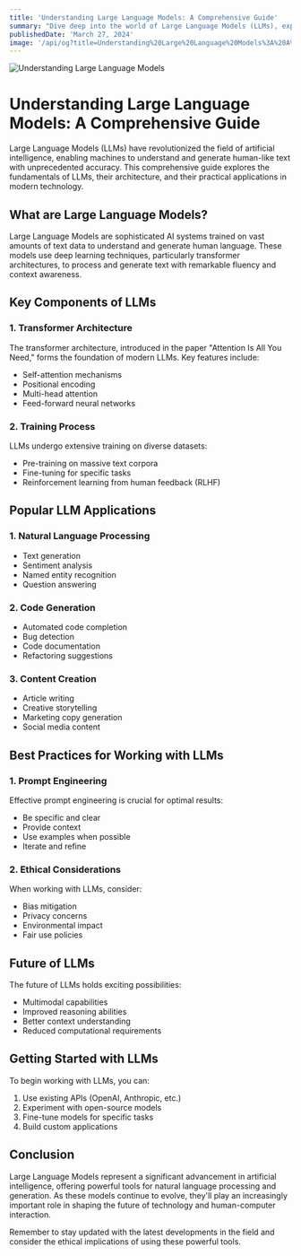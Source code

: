 ```yaml
---
title: 'Understanding Large Language Models: A Comprehensive Guide'
summary: "Dive deep into the world of Large Language Models (LLMs), exploring their architecture, capabilities, and practical applications. Learn about the latest developments in AI and how they're transforming the way we interact with technology."
publishedDate: 'March 27, 2024'
image: '/api/og?title=Understanding%20Large%20Language%20Models%3A%20A%20Comprehensive%20Guide'
---
```


![Understanding Large Language Models](/api/og?title=Understanding%20Large%20Language%20Models%3A%20A%20Comprehensive%20Guide)

# Understanding Large Language Models: A Comprehensive Guide

Large Language Models (LLMs) have revolutionized the field of artificial intelligence, enabling machines to understand and generate human-like text with unprecedented accuracy. This comprehensive guide explores the fundamentals of LLMs, their architecture, and their practical applications in modern technology.

## What are Large Language Models?

Large Language Models are sophisticated AI systems trained on vast amounts of text data to understand and generate human language. These models use deep learning techniques, particularly transformer architectures, to process and generate text with remarkable fluency and context awareness.

## Key Components of LLMs

### 1. Transformer Architecture

The transformer architecture, introduced in the paper "Attention Is All You Need," forms the foundation of modern LLMs. Key features include:

- Self-attention mechanisms
- Positional encoding
- Multi-head attention
- Feed-forward neural networks

### 2. Training Process

LLMs undergo extensive training on diverse datasets:

- Pre-training on massive text corpora
- Fine-tuning for specific tasks
- Reinforcement learning from human feedback (RLHF)

## Popular LLM Applications

### 1. Natural Language Processing

- Text generation
- Sentiment analysis
- Named entity recognition
- Question answering

### 2. Code Generation

- Automated code completion
- Bug detection
- Code documentation
- Refactoring suggestions

### 3. Content Creation

- Article writing
- Creative storytelling
- Marketing copy generation
- Social media content

## Best Practices for Working with LLMs

### 1. Prompt Engineering

Effective prompt engineering is crucial for optimal results:

- Be specific and clear
- Provide context
- Use examples when possible
- Iterate and refine

### 2. Ethical Considerations

When working with LLMs, consider:

- Bias mitigation
- Privacy concerns
- Environmental impact
- Fair use policies

## Future of LLMs

The future of LLMs holds exciting possibilities:

- Multimodal capabilities
- Improved reasoning abilities
- Better context understanding
- Reduced computational requirements

## Getting Started with LLMs

To begin working with LLMs, you can:

1. Use existing APIs (OpenAI, Anthropic, etc.)
2. Experiment with open-source models
3. Fine-tune models for specific tasks
4. Build custom applications

## Conclusion

Large Language Models represent a significant advancement in artificial intelligence, offering powerful tools for natural language processing and generation. As these models continue to evolve, they'll play an increasingly important role in shaping the future of technology and human-computer interaction.

Remember to stay updated with the latest developments in the field and consider the ethical implications of using these powerful tools.

